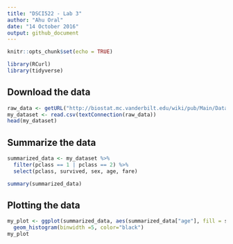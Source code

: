 ```yaml
---
title: "DSCI522 - Lab 3"
author: "Ahu Oral"
date: "14 October 2016"
output: github_document
---
```


```r
knitr::opts_chunk$set(echo = TRUE)
```

```r
library(RCurl)
library(tidyverse)
```


## Download the data
```r
raw_data <- getURL("http://biostat.mc.vanderbilt.edu/wiki/pub/Main/DataSets/titanic3.csv", useragent="curl/7.39.0 Rcurl/1.95.4.5")
my_dataset <- read.csv(textConnection(raw_data))
head(my_dataset)
```


## Summarize the data

```r
summarized_data <- my_dataset %>%
  filter(pclass == 1 | pclass == 2) %>%
  select(pclass, survived, sex, age, fare)

summary(summarized_data)
```

## Plotting the data


```r
my_plot <- ggplot(summarized_data, aes(summarized_data["age"], fill = summarized_data["survived"])) + 
  geom_histogram(binwidth =5, color="black")
my_plot
```
